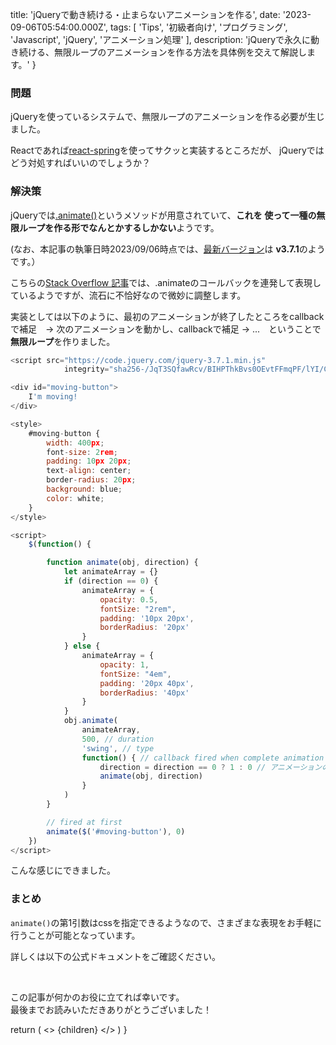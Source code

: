 
  title: 'jQueryで動き続ける・止まらないアニメーションを作る',
  date: '2023-09-06T05:54:00.000Z',
  tags: [
    'Tips',
    '初級者向け',
    'プログラミング',
    'Javascript',
    'jQuery',
    'アニメーション処理'
  ],
	description: 'jQueryで永久に動き続ける、無限ループのアニメーションを作る方法を具体例を交えて解説します。'
}

### 問題

jQueryを使っているシステムで、無限ループのアニメーションを作る必要が生じました。

Reactであれば[react-spring](https://www.react-spring.dev/)を使ってサクッと実装するところだが、
jQueryではどう対処すればいいのでしょうか？

### 解決策

jQueryでは[.animate()](https://api.jquery.com/animate/#animate-properties-duration-easing-complete)というメソッドが用意されていて、**これを
使って一種の無限ループを作る形でなんとかするしかない**ようです。

(なお、本記事の執筆日時2023/09/06時点では、[最新バージョン](https://jquery.com/)は **v3.7.1**のようです。）

こちらの[Stack Overflow 記事](https://stackoverflow.com/questions/4713477/how-to-make-a-jquery-infinite-animation)では、.animateのコールバックを連発して表現しているようですが、流石に不恰好なので微妙に調整します。

実装としては以下のように、最初のアニメーションが終了したところをcallbackで補足　→ 次のアニメーションを動かし、callbackで補足 → ...　ということで**無限ループ**を作りました。

<CodeBlockTitle title="src/app/api/og.tsx" />

```javascript
<script src="https://code.jquery.com/jquery-3.7.1.min.js"
			integrity="sha256-/JqT3SQfawRcv/BIHPThkBvs0OEvtFFmqPF/lYI/Cxo=" crossorigin="anonymous"></script>

<div id="moving-button">
	I'm moving!
</div>

<style>
	#moving-button {
		width: 400px;
		font-size: 2rem;
		padding: 10px 20px;
		text-align: center;
		border-radius: 20px;
		background: blue;
		color: white;
	}
</style>

<script>
	$(function() {

		function animate(obj, direction) {
			let animateArray = {}
			if (direction == 0) {
				animateArray = {
					opacity: 0.5,
					fontSize: "2rem",
					padding: '10px 20px',
					borderRadius: '20px'
				}
			} else {
				animateArray = {
					opacity: 1,
					fontSize: "4em",
					padding: '20px 40px',
					borderRadius: '40px'
				}
			}
			obj.animate(
				animateArray,
				500, // duration
				'swing', // type
				function() { // callback fired when complete animation
					direction = direction == 0 ? 1 : 0 // アニメーションの向きを反転
					animate(obj, direction)
				}
			)
		}

		// fired at first
		animate($('#moving-button'), 0)
	})
</script>

```

こんな感じにできました。

<MdxImage month="202309" image="im-moving.gif" month="202309" addClass="w-1/2"/>

### まとめ

`animate()`の第1引数はcssを指定できるようなので、さまざまな表現をお手軽に行うことが可能となっています。

詳しくは以下の公式ドキュメントをご確認ください。

<RichLink 
url="https://api.jquery.com/animate/" 
icon='ri-pages-line'
title=".animate()" 
subtitle="jqueryのアニメーションメソッド"
targetBlank={true}
 />

<br />

この記事が何かのお役に立てれば幸いです。<br />
最後までお読みいただきありがとうございました！

  return (
    <Layout meta={meta}>
      <>
        {children}
      </>
    </Layout>
  )
}

